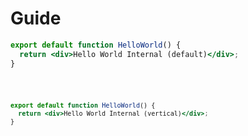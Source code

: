 # Guide

```jsx
export default function HelloWorld() {
  return <div>Hello World Internal (default)</div>;
}
```

<code src="./component.jsx" />

```jsx direction=vertical
export default function HelloWorld() {
  return <div>Hello World Internal (vertical)</div>;
}
```
